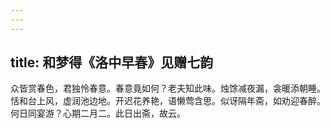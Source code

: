 ```yaml
---
---
---
```

title: 和梦得《洛中早春》见赠七韵
---



众皆赏春色，君独怜春意。春意竟如何？老夫知此味。烛馀减夜漏，衾暖添朝睡。恬和台上风，虚润池边地。开迟花养艳，语懒莺含思。似讶隔年斋，如劝迎春醉。何日同宴游？心期二月二。此日出斋，故云。